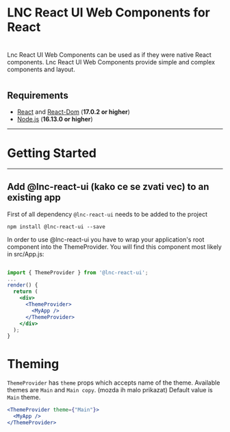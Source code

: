 
<Meta title="Intro" />

# LNC React UI Web Components for React

#

Lnc React UI Web Components can be used as if they were native React components.
Lnc React UI Web Components provide simple and complex components and layout.

<Story name="Intro">
  <div></div>
</Story>

#

## Requirements

- [React](https://www.npmjs.com/package/react) and [React-Dom](https://www.npmjs.com/package/react-dom) (**17.0.2 or higher**)
- [Node.js](https://nodejs.org/en/) (**16.13.0 or higher**)

---

# Getting Started

---

## Add @lnc-react-ui (kako ce se zvati vec) to an existing app

First of all dependency `@lnc-react-ui` needs to be added to the project

```
npm install @lnc-react-ui --save
```

In order to use @lnc-react-ui you have to wrap your application's root component into the ThemeProvider.
You will find this component most likely in src/App.js:

```jsx

import { ThemeProvider } from '@lnc-react-ui';
...
render() {
  return (
    <div>
      <ThemeProvider>
        <MyApp />
      </ThemeProvider>
    </div>
  );
}
```

# Theming

`ThemeProvider` has `theme` props which accepts name of the theme. Available themes are `Main` and `Main copy`. (mozda ih malo prikazat)
Default value is `Main` theme.

```jsx
<ThemeProvider theme={"Main"}>
  <MyApp />
</ThemeProvider>
```